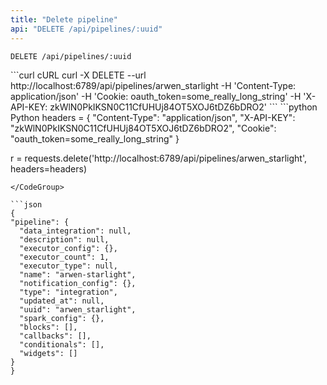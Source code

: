 ```yaml
---
title: "Delete pipeline"
api: "DELETE /api/pipelines/:uuid"
---
```

`DELETE /api/pipelines/:uuid`

<CodeGroup>
  ```curl cURL
  curl -X DELETE 
  --url http://localhost:6789/api/pipelines/arwen_starlight
  -H 'Content-Type: application/json' 
  -H 'Cookie: oauth_token=some_really_long_string' 
  -H 'X-API-KEY: zkWlN0PkIKSN0C11CfUHUj84OT5XOJ6tDZ6bDRO2' 
  ```
  ```python Python
  headers = {
  "Content-Type": "application/json",
  "X-API-KEY": "zkWlN0PkIKSN0C11CfUHUj84OT5XOJ6tDZ6bDRO2",
  "Cookie": "oauth_token=some_really_long_string"
  }
  
  r = requests.delete('http://localhost:6789/api/pipelines/arwen_starlight', headers=headers)
  ```
</CodeGroup>

```json
{
  "pipeline": {
    "data_integration": null,
    "description": null,
    "executor_config": {},
    "executor_count": 1,
    "executor_type": null,
    "name": "arwen-starlight",
    "notification_config": {},
    "type": "integration",
    "updated_at": null,
    "uuid": "arwen_starlight",
    "spark_config": {},
    "blocks": [],
    "callbacks": [],
    "conditionals": [],
    "widgets": []
  }
}
```
